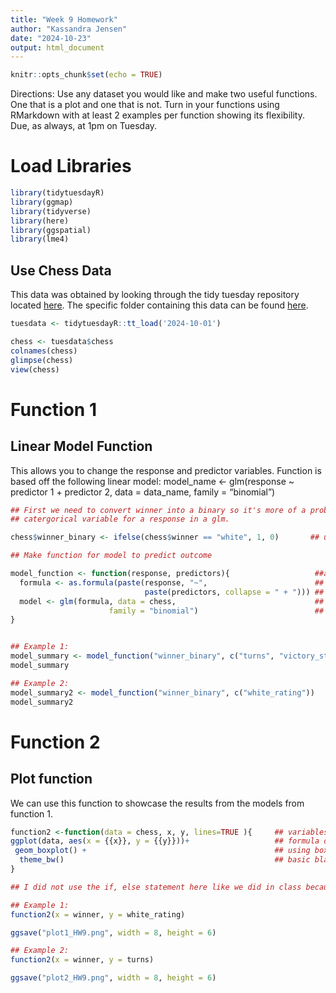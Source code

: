 ```yaml
---
title: "Week 9 Homework"
author: "Kassandra Jensen"
date: "2024-10-23"
output: html_document
---
```


```r
knitr::opts_chunk$set(echo = TRUE)
```

Directions: Use any dataset you would like and make two useful functions. One that is a plot and one that is not. Turn in your functions using RMarkdown with at least 2 examples per function showing its flexibility. Due, as always, at 1pm on Tuesday.

# Load Libraries
```r
library(tidytuesdayR)
library(ggmap)
library(tidyverse)
library(here)
library(ggspatial)
library(lme4)
```

## Use Chess Data
This data was obtained by looking through the tidy tuesday repository located [here](https://github.com/rfordatascience/tidytuesday).
The specific folder containing this data can be found [here](https://github.com/rfordatascience/tidytuesday/tree/master/data/2024/2024-10-01).
```r
tuesdata <- tidytuesdayR::tt_load('2024-10-01')

chess <- tuesdata$chess
colnames(chess)
glimpse(chess)
view(chess)
```

# Function 1
## Linear Model Function
This allows you to change the response and predictor variables. 
Function is based off the following linear model:
    model_name <- glm(response ~ predictor 1 + predictor 2,
                      data = data_name,
                      family = "binomial")
```r
## First we need to convert winner into a binary so it's more of a probability outcome of each color winning because you can't have a 
## catergorical variable for a response in a glm. 

chess$winner_binary <- ifelse(chess$winner == "white", 1, 0)       ## use if else to say "IF white, then value = 1, or ELSE value = 0"

## Make function for model to predict outcome

model_function <- function(response, predictors){                   ##add variables that will be used in function
  formula <- as.formula(paste(response, "~",                        ## use paste to take multiple variables but separate by a character 
                              paste(predictors, collapse = " + "))) ## used collapse to make it one line/ string 
  model <- glm(formula, data = chess,                               ## always use glm, data = chess,
                      family = "binomial")                          ## always use family= binomial because we are using win and loss as response
}


## Example 1:
model_summary <- model_function("winner_binary", c("turns", "victory_status"))     ## model function with response, then two predictors
model_summary

## Example 2:
model_summary2 <- model_function("winner_binary", c("white_rating"))               ## model function with response and one predictor
model_summary2
```

# Function 2
## Plot function
We can use this function to showcase the results from the models from function 1.
```r
function2 <-function(data = chess, x, y, lines=TRUE ){     ## variables used in function
ggplot(data, aes(x = {{x}}, y = {{y}}))+                   ## formula of function, x and y can be interchanged
 geom_boxplot() +                                          ## using boxplot to showcase results
  theme_bw()                                               ## basic black and white theme
}

## I did not use the if, else statement here like we did in class because these are simple graphs

## Example 1:
function2(x = winner, y = white_rating) 

ggsave("plot1_HW9.png", width = 8, height = 6)

## Example 2:
function2(x = winner, y = turns)

ggsave("plot2_HW9.png", width = 8, height = 6)



```


